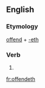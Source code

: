 ==English==

===Etymology===
[[offend]] + [[-eth]]

===Verb===
{{en-verb form}}

# {{archaic third-person singular of|offend}}

[[fr:offendeth]]